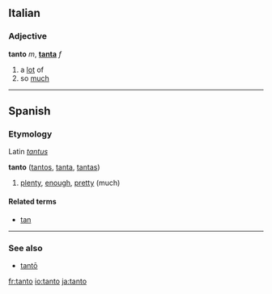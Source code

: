 ==Italian==
===Adjective===
'''tanto''' ''m'', '''[[tanta]]''' ''f''

# a [[lot]] of
# so [[much]]

----

==Spanish==
===Etymology===
Latin ''[[tantus]]''

<!-- adv or adj? -->
'''tanto''' ([[tantos]], [[tanta]], [[tantas]])

# [[plenty]], [[enough]], [[pretty]] (much)

====Related terms====
*[[tan]]

----

===See also===
*[[tantō]]

[[fr:tanto]]
[[io:tanto]]
[[ja:tanto]]